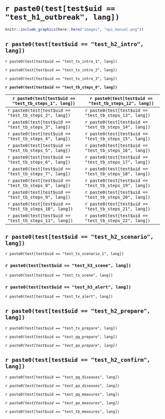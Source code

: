 # `r paste0(test[test$uid == "test_h1_outbreak", lang])`

```r
knitr::include_graphics(here::here("images", "epi_manual.png"))
```

<!-- ======================================================= -->

## `r paste0(test[test$uid == "test_h2_intro", lang])`

`r paste0(test[test$uid == "test_tx_intro_1", lang])`

`r paste0(test[test$uid == "test_tx_intro_2", lang])`

`r paste0(test[test$uid == "test_tx_intro_3", lang])`

**`r paste0(test[test$uid == "test_tb_steps_0", lang])`**

| `r paste0(test[test$uid == "test_tb_steps_1", lang])`    | `r paste0(test[test$uid == "test_tb_steps_12", lang])` |
|------------------------------------|------------------------------------|
| `r paste0(test[test$uid == "test_tb_steps_2", lang])`  | `r paste0(test[test$uid == "test_tb_steps_13", lang])` |
| `r paste0(test[test$uid == "test_tb_steps_3", lang])`  | `r paste0(test[test$uid == "test_tb_steps_14", lang])` |
| `r paste0(test[test$uid == "test_tb_steps_4", lang])`  | `r paste0(test[test$uid == "test_tb_steps_15", lang])` |
| `r paste0(test[test$uid == "test_tb_steps_5", lang])`  | `r paste0(test[test$uid == "test_tb_steps_16", lang])` |
| `r paste0(test[test$uid == "test_tb_steps_6", lang])`  | `r paste0(test[test$uid == "test_tb_steps_17", lang])` |
| `r paste0(test[test$uid == "test_tb_steps_7", lang])`  | `r paste0(test[test$uid == "test_tb_steps_18", lang])` |
| `r paste0(test[test$uid == "test_tb_steps_8", lang])`  | `r paste0(test[test$uid == "test_tb_steps_19", lang])` |
| `r paste0(test[test$uid == "test_tb_steps_9", lang])`  | `r paste0(test[test$uid == "test_tb_steps_20", lang])` |
| `r paste0(test[test$uid == "test_tb_steps_10", lang])` | `r paste0(test[test$uid == "test_tb_steps_21", lang])` |
| `r paste0(test[test$uid == "test_tb_steps_11", lang])` | `r paste0(test[test$uid == "test_tb_steps_22", lang])` |


## `r paste0(test[test$uid == "test_h2_scenario", lang])`

`r paste0(test[test$uid == "test_tx_scenario_1", lang])`

### `r paste0(test[test$uid == "test_h3_scene", lang])`

`r paste0(test[test$uid == "test_tx_scene", lang])`

### `r paste0(test[test$uid == "test_h3_alert", lang])`

`r paste0(test[test$uid == "test_tx_alert", lang])`




## `r paste0(test[test$uid == "test_h2_prepare", lang])`

`r paste0(test[test$uid == "test_tx_prepare", lang])`


`r paste0(test[test$uid == "test_qq_prepare", lang])`

*`r paste0(test[test$uid == "test_qa_prepare", lang])`*






## `r paste0(test[test$uid == "test_h2_confirm", lang])`


`r paste0(test[test$uid == "test_qq_diseases", lang])`

*`r paste0(test[test$uid == "test_qa_diseases", lang])`*

`r paste0(test[test$uid == "test_qq_measures", lang])`

*`r paste0(test[test$uid == "test_qa_measures", lang])`*

`r paste0(test[test$uid == "test_tb_measures", lang])`

